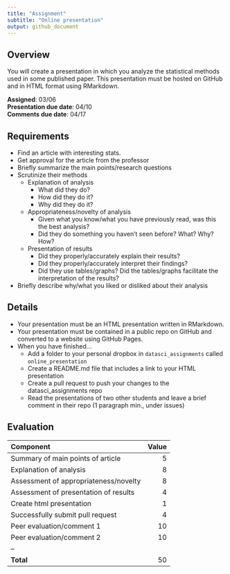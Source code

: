 ```yaml
---
title: "Assignment"
subtitle: "Online presentation"
output: github_document
---
```


## Overview

You will create a presentation in which you analyze the statistical methods 
used in some published paper. This presentation must be hosted on GitHub and 
in HTML format using RMarkdown. 

**Assigned**: 03/06  
**Presentation due date**: 04/10  
**Comments due date**: 04/17  

## Requirements

- Find an article with interesting stats. 
- Get approval for the article from the professor
- Briefly summarize the main points/research questions
- Scrutinize their methods
	- Explanation of analysis
		- What did they do?
		- How did they do it?
		- Why did they do it?
	- Appropriateness/novelty of analysis
		- Given what you know/what you have previously read, was this the best 
		analysis? 
		- Did they do something you haven't seen before? What? Why? How?
	- Presentation of results
		- Did they properly/accurately explain their results?
		- Did they properly/accurately interpret their findings?
		- Did they use tables/graphs? Did the tables/graphs facilitate 
		the interpretation of the results?
- Briefly describe why/what you liked or disliked about their analysis

## Details

- Your presentation must be an HTML presentation written in RMarkdown. 
- Your presentation must be contained in a public repo on GitHub and 
converted to a website using GitHub Pages.
- When you have finished...
	- Add a folder to your personal dropbox in ```datasci_assignments``` called 
	```online_presentation```
	- Create a README.md file that includes a link to your HTML presentation
	- Create a pull request to push your changes to the datasci_assignments 
	repo
	- Read the presentations of two other students and leave a brief comment 
	in their repo (1 paragraph min., under issues)

## Evaluation

| Component                             | Value |
| :------------------------------------ | ----: |
| Summary of main points of article     | 5     |
| Explanation of analysis               | 8     |
| Assessment of appropriateness/novelty | 8     |
| Assessment of presentation of results | 4     |
| Create html presentation              | 1     |
| Successfully submit pull request      | 4     |
| Peer evaluation/comment 1             | 10    |
| Peer evaluation/comment 2             | 10    |
| --                                    |       |
| **Total**                             | 50    |

</br></br></br>


